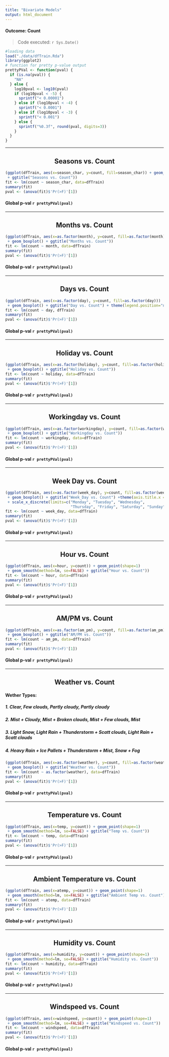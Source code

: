 ```yaml
---
title: "Bivariate Models"
output: html_document
---
```


#### Outcome: Count  

>Code executed: `r Sys.Date()`

```r
#loading data 
load("./data/dfTrain.Rda") 
library(ggplot2)
# function for pretty p-value output 
prettyPVal <- function(pval) {
  if (is.na(pval)) {
    "NA"
  } else {
    log10pval <- log10(pval)
    if (log10pval < -5) {
      sprintf("< 0.00001")
    } else if (log10pval < -4) {
      sprintf("< 0.0001")
    } else if (log10pval < -3) {
      sprintf("< 0.001")
    } else {
      sprintf("%0.3f", round(pval, digits=3))
    }
  }
}
```

***

<center> <h2>  Seasons vs. Count </h2> </center>
```r
(ggplot(dfTrain, aes(x=season_char, y=count, fill=season_char)) + geom_boxplot()
 + ggtitle("Seasons vs. Count"))
fit <- lm(count ~ season_char, data=dfTrain)
summary(fit)
pval <- (anova(fit)$'Pr(>F)'[1])
```
#### Global p-val `r prettyPVal(pval)`

***

<center> <h2> Months vs. Count </h2> </center>
```r
(ggplot(dfTrain, aes(x=as.factor(month), y=count, fill=as.factor(month))) 
 + geom_boxplot() + ggtitle("Months vs. Count"))
fit <- lm(count ~ month, data=dfTrain)
summary(fit)
pval <- (anova(fit)$'Pr(>F)'[1])
```
#### Global p-val `r prettyPVal(pval)`

***

<center> <h2> Days vs. Count </h2> </center>
```r
(ggplot(dfTrain, aes(x=as.factor(day), y=count, fill=as.factor(day))) 
 + geom_boxplot() + ggtitle("Day vs. Count") + theme(legend.position="none"))
fit <- lm(count ~ day, dfTrain)
summary(fit)
pval <- (anova(fit)$'Pr(>F)'[1])
```
#### Global p-val `r prettyPVal(pval)`

***

<center> <h2> Holiday vs. Count </h2> </center>
```r
(ggplot(dfTrain, aes(x=as.factor(holiday), y=count, fill=as.factor(holiday))) 
 + geom_boxplot() + ggtitle("Holiday vs. Count"))
fit <- lm(count ~ holiday, data=dfTrain)
summary(fit)
pval <- (anova(fit)$'Pr(>F)'[1])
```
#### Global p-val `r prettyPVal(pval)`

***

<center> <h2> Workingday vs. Count </h2> </center>
```r
(ggplot(dfTrain, aes(x=as.factor(workingday), y=count, fill=as.factor(workingday))) 
 + geom_boxplot() + ggtitle("Workingday vs. Count"))
fit <- lm(count ~ workingday, data=dfTrain)
summary(fit)
pval <- (anova(fit)$'Pr(>F)'[1])
```
#### Global p-val `r prettyPVal(pval)`

***

<center> <h2> Week Day vs. Count </h2> </center>
```r
(ggplot(dfTrain, aes(x=as.factor(week_day), y=count, fill=as.factor(week_day))) 
 + geom_boxplot() + ggtitle("Week_Day vs. Count") +theme(axis.title.x = element_blank())
 + scale_x_discrete(limits=c("Monday", "Tuesday", "Wednesday", 
                             "Thursday", "Friday", "Saturday", "Sunday")))
fit <- lm(count ~ week_day, data=dfTrain)
summary(fit)
pval <- (anova(fit)$'Pr(>F)'[1])
```
#### Global p-val `r prettyPVal(pval)`

***

<center> <h2> Hour vs. Count </h2> </center>
```r
(ggplot(dfTrain, aes(x=hour, y=count)) + geom_point(shape=1) 
 + geom_smooth(method=lm, se=FALSE) + ggtitle("Hour vs. Count"))
fit <- lm(count ~ hour, data=dfTrain)
summary(fit)
pval <- (anova(fit)$'Pr(>F)'[1])
```
#### Global p-val `r prettyPVal(pval)`

***

<center> <h2> AM/PM vs. Count </h2> </center>
```r
(ggplot(dfTrain, aes(x=as.factor(am_pm), y=count, fill=as.factor(am_pm))) 
 + geom_boxplot() + ggtitle("AM/PM vs. Count"))
fit <- lm(count ~ am_pm, data=dfTrain)
summary(fit)
pval <- (anova(fit)$'Pr(>F)'[1])
```
#### Global p-val `r prettyPVal(pval)`

***

<center> <h2> Weather vs. Count </h2> </center>
#### Wether Types:  
##### 1. Clear, Few clouds, Partly cloudy, Partly cloudy   
##### 2. Mist + Cloudy, Mist + Broken clouds, Mist + Few clouds, Mist   
##### 3. Light Snow, Light Rain + Thunderstorm + Scatt clouds, Light Rain + Scatt clouds   
##### 4. Heavy Rain + Ice Pallets + Thunderstorm + Mist, Snow + Fog   
```r
(ggplot(dfTrain, aes(x=as.factor(weather), y=count, fill=as.factor(weather))) 
 + geom_boxplot() + ggtitle("Weather vs. Count"))
fit <- lm(count ~ as.factor(weather), data=dfTrain)
summary(fit)
pval <- (anova(fit)$'Pr(>F)'[1])
```
#### Global p-val `r prettyPVal(pval)`

***

<center> <h2> Temperature vs. Count </h2> </center>
```r
(ggplot(dfTrain, aes(x=temp, y=count)) + geom_point(shape=1) 
 + geom_smooth(method=lm, se=FALSE) + ggtitle("Temp vs. Count"))
fit <- lm(count ~ temp, data=dfTrain)
summary(fit)
pval <- (anova(fit)$'Pr(>F)'[1])
```
#### Global p-val `r prettyPVal(pval)`

***

<center> <h2> Ambient Temperature vs. Count </h2> </center>
```r
(ggplot(dfTrain, aes(x=atemp, y=count)) + geom_point(shape=1) 
 + geom_smooth(method=lm, se=FALSE) + ggtitle("Ambient Temp vs. Count"))
fit <- lm(count ~ atemp, data=dfTrain)
summary(fit)
pval <- (anova(fit)$'Pr(>F)'[1])
```
#### Global p-val `r prettyPVal(pval)`

***

<center> <h2> Humidity vs. Count </h2> </center>
```r
(ggplot(dfTrain, aes(x=humidity, y=count)) + geom_point(shape=1) 
 + geom_smooth(method=lm, se=FALSE) + ggtitle("Humidity vs. Count"))
fit <- lm(count ~ humidity, data=dfTrain)
summary(fit)
pval <- (anova(fit)$'Pr(>F)'[1])
```
#### Global p-val `r prettyPVal(pval)`

***

<center> <h2> Windspeed vs. Count </h2> </center>
```r
(ggplot(dfTrain, aes(x=windspeed, y=count)) + geom_point(shape=1) 
 + geom_smooth(method=lm, se=FALSE) + ggtitle("Windspeed vs. Count"))
fit <- lm(count ~ windspeed, data=dfTrain)
summary(fit)
pval <- (anova(fit)$'Pr(>F)'[1])
```
#### Global p-val `r prettyPVal(pval)`